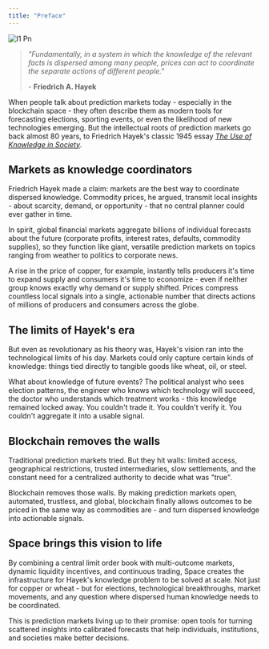 ```yaml
---
title: "Preface"
---
```


![I1 Pn](/images/i1.png)

> _"Fundamentally, in a system in which the knowledge of the relevant facts is dispersed among many people, prices can act to coordinate the separate actions of different people."_
>
> \- **Friedrich A. Hayek**

When people talk about prediction markets today - especially in the blockchain space - they often describe them as modern tools for forecasting elections, sporting events, or even the likelihood of new technologies emerging. But the intellectual roots of prediction markets go back almost 80 years, to Friedrich Hayek's classic 1945 essay [_The Use of Knowledge in Society_](https://en.wikipedia.org/wiki/The_Use_of_Knowledge_in_Society).

## Markets as knowledge coordinators

Friedrich Hayek made a claim: markets are the best way to coordinate dispersed knowledge. Commodity prices, he argued, transmit local insights - about scarcity, demand, or opportunity - that no central planner could ever gather in time.

In spirit, global financial markets aggregate billions of individual forecasts about the future (corporate profits, interest rates, defaults, commodity supplies), so they function like giant, versatile prediction markets on topics ranging from weather to politics to corporate news.

A rise in the price of copper, for example, instantly tells producers it's time to expand supply and consumers it's time to economize - even if neither group knows exactly why demand or supply shifted. Prices compress countless local signals into a single, actionable number that directs actions of millions of producers and consumers across the globe.

## The limits of Hayek's era

But even as revolutionary as his theory was, Hayek's vision ran into the technological limits of his day. Markets could only capture certain kinds of knowledge: things tied directly to tangible goods like wheat, oil, or steel.

What about knowledge of future events? The political analyst who sees election patterns, the engineer who knows which technology will succeed, the doctor who understands which treatment works - this knowledge remained locked away. You couldn't trade it. You couldn't verify it. You couldn't aggregate it into a usable signal.

## Blockchain removes the walls

Traditional prediction markets tried. But they hit walls: limited access, geographical restrictions, trusted intermediaries, slow settlements, and the constant need for a centralized authority to decide what was "true".

Blockchain removes those walls. By making prediction markets open, automated, trustless, and global, blockchain finally allows outcomes to be priced in the same way as commodities are - and turn dispersed knowledge into actionable signals.

## Space brings this vision to life

By combining a central limit order book with multi-outcome markets, dynamic liquidity incentives, and continuous trading, Space creates the infrastructure for Hayek's knowledge problem to be solved at scale. Not just for copper or wheat - but for elections, technological breakthroughs, market movements, and any question where dispersed human knowledge needs to be coordinated.

This is prediction markets living up to their promise: open tools for turning scattered insights into calibrated forecasts that help individuals, institutions, and societies make better decisions.
